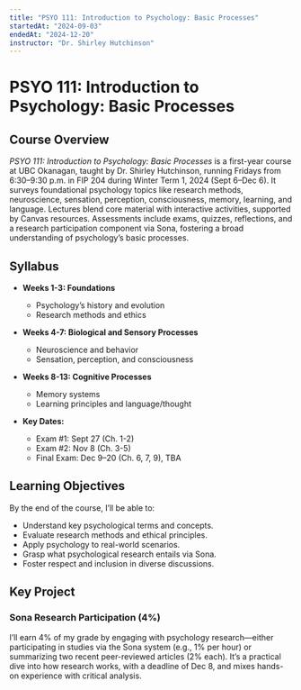 ```yaml
---
title: "PSYO 111: Introduction to Psychology: Basic Processes"
startedAt: "2024-09-03"
endedAt: "2024-12-20"
instructor: "Dr. Shirley Hutchinson"
---
```

# PSYO 111: Introduction to Psychology: Basic Processes

## Course Overview

*PSYO 111: Introduction to Psychology: Basic Processes* is a first-year course at UBC Okanagan, taught by Dr. Shirley Hutchinson, running Fridays from 6:30–9:30 p.m. in FIP 204 during Winter Term 1, 2024 (Sept 6–Dec 6). It surveys foundational psychology topics like research methods, neuroscience, sensation, perception, consciousness, memory, learning, and language. Lectures blend core material with interactive activities, supported by Canvas resources. Assessments include exams, quizzes, reflections, and a research participation component via Sona, fostering a broad understanding of psychology’s basic processes.

## Syllabus

- **Weeks 1-3: Foundations**  
  - Psychology’s history and evolution  
  - Research methods and ethics  

- **Weeks 4-7: Biological and Sensory Processes**  
  - Neuroscience and behavior  
  - Sensation, perception, and consciousness  

- **Weeks 8-13: Cognitive Processes**  
  - Memory systems  
  - Learning principles and language/thought  

- **Key Dates:**  
  - Exam #1: Sept 27 (Ch. 1-2)  
  - Exam #2: Nov 8 (Ch. 3-5)  
  - Final Exam: Dec 9–20 (Ch. 6, 7, 9), TBA  

## Learning Objectives

By the end of the course, I’ll be able to:  
- Understand key psychological terms and concepts.  
- Evaluate research methods and ethical principles.  
- Apply psychology to real-world scenarios.  
- Grasp what psychological research entails via Sona.  
- Foster respect and inclusion in diverse discussions.  

## Key Project

### Sona Research Participation (4%)  
I’ll earn 4% of my grade by engaging with psychology research—either participating in studies via the Sona system (e.g., 1% per hour) or summarizing two recent peer-reviewed articles (2% each). It’s a practical dive into how research works, with a deadline of Dec 8, and mixes hands-on experience with critical analysis.